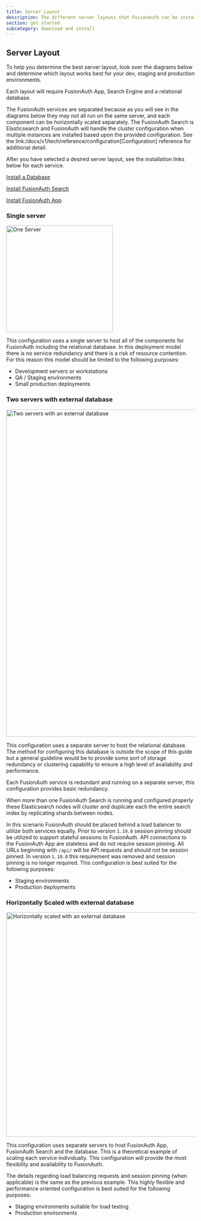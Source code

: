 ```yaml
---
title: Server Layout
description: The different server layouts that FusionAuth can be installed with to optimize performance and security
section: get started
subcategory: download and install
---
```


## Server Layout

To help you determine the best server layout, look over the diagrams below and determine which layout works best for your dev, staging and production environments.

Each layout will require FusionAuth App, Search Engine and a relational database.

The FusionAuth services are separated because as you will see in the diagrams below they may not all run on the same server, and each component can be horizontally scaled separately. The FusionAuth Search is Elasticsearch and FusionAuth will handle the cluster configuration when multiple instances are installed based upon the provided configuration. See the link:/docs/v1/tech/reference/configuration[Configuration] reference for additional detail.

After you have selected a desired server layout, see the installation links below for each service.

[Install a Database](/docs/v1/tech/installation-guide/database)

[Install FusionAuth Search](/docs/v1/tech/installation-guide/fusionauth-search)

[Install FusionAuth App](/docs/v1/tech/installation-guide/fusionauth-app)

### Single server

<img src="/img/docs/getting-started/download-and-install/single-server.png" alt="One Server" width="285"/>

This configuration uses a single server to host all of the components for FusionAuth including the relational database. In this deployment model there is no service redundancy and there is a risk of resource contention. For this reason this model should be limited to the following purposes:

* Development servers or workstations
* QA / Staging environments
* Small production deployments

### Two servers with external database

<img alt="Two servers with an external database" src="/img/docs/getting-started/download-and-install/two-servers-external-db.png" width="875"/>

This configuration uses a separate server to host the relational database. The method for configuring this database is outside the scope of this guide but a general guideline would be to provide some sort of storage redundancy or clustering capability to ensure a high level of availability and performance.

Each FusionAuth service is redundant and running on a separate server, this configuration provides basic redundancy.

When more than one FusionAuth Search is running and configured properly these Elasticsearch nodes will cluster and duplicate each the entire search index by replicating shards between nodes.

In this scenario FusionAuth should be placed behind a load balancer to utilize both services equally. Prior to version `1.19.0` session pinning should be utilized to support stateful sessions to FusionAuth. API connections to the FusionAuth App are stateless and do not require session pinning. All URLs beginning with `/api/` will be API requests and should not be session pinned. In version `1.19.0` this requirement was removed and session pinning is no longer required. This configuration is best suited for the following purposes:

* Staging environments
* Production deployments

### Horizontally Scaled with external database

<img alt="Horizontally scaled with an external database" src="/img/docs/getting-started/download-and-install/n-servers-external-db.png" width="600"/>

This configuration uses separate servers to host FusionAuth App, FusionAuth Search and the database. This is a theoretical example of scaling each service individually. This configuration will provide the most flexibility and availability to FusionAuth.

The details regarding load balancing requests and session pinning (when applicable) is the same as the previous example. This highly flexible and performance oriented configuration is best suited for the following purposes:

* Staging environments suitable for load testing
* Production environments
